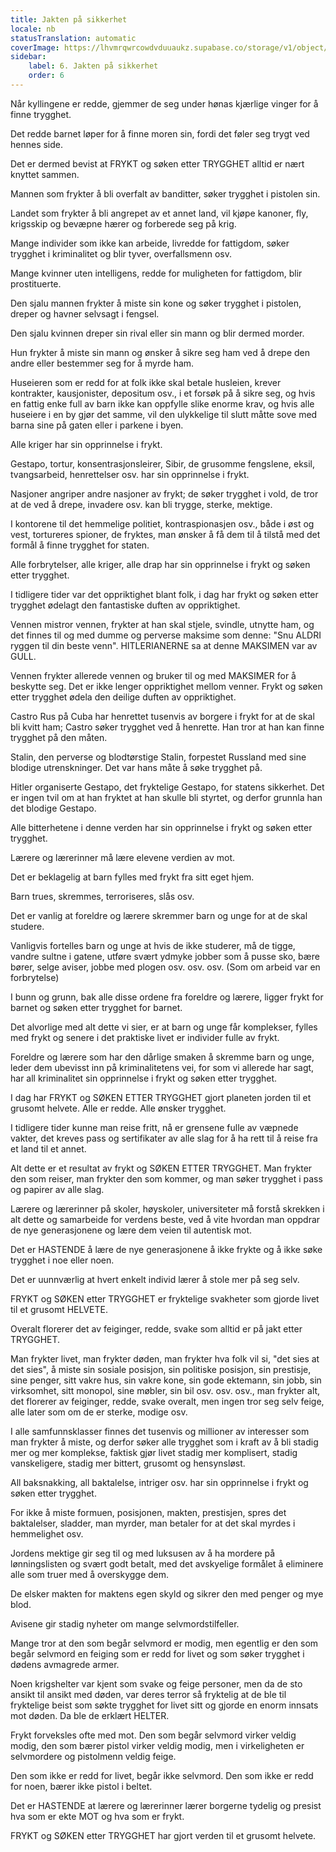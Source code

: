 ```yaml
---
title: Jakten på sikkerhet
locale: nb
statusTranslation: automatic
coverImage: https://lhvmrqwrcowdvduuaukz.supabase.co/storage/v1/object/public/strapi-uploads/small_cover-educacion-fundamental.webp-2d51a7828a2b1309555be27f7e2a61a0.webp
sidebar:
    label: 6. Jakten på sikkerhet
    order: 6
---
```

Når kyllingene er redde, gjemmer de seg under hønas kjærlige vinger for å finne trygghet.

Det redde barnet løper for å finne moren sin, fordi det føler seg trygt ved hennes side.

Det er dermed bevist at FRYKT og søken etter TRYGGHET alltid er nært knyttet sammen.

Mannen som frykter å bli overfalt av banditter, søker trygghet i pistolen sin.

Landet som frykter å bli angrepet av et annet land, vil kjøpe kanoner, fly, krigsskip og bevæpne hærer og forberede seg på krig.

Mange individer som ikke kan arbeide, livredde for fattigdom, søker trygghet i kriminalitet og blir tyver, overfallsmenn osv.

Mange kvinner uten intelligens, redde for muligheten for fattigdom, blir prostituerte.

Den sjalu mannen frykter å miste sin kone og søker trygghet i pistolen, dreper og havner selvsagt i fengsel.

Den sjalu kvinnen dreper sin rival eller sin mann og blir dermed morder.

Hun frykter å miste sin mann og ønsker å sikre seg ham ved å drepe den andre eller bestemmer seg for å myrde ham.

Huseieren som er redd for at folk ikke skal betale husleien, krever kontrakter, kausjonister, depositum osv., i et forsøk på å sikre seg, og hvis en fattig enke full av barn ikke kan oppfylle slike enorme krav, og hvis alle huseiere i en by gjør det samme, vil den ulykkelige til slutt måtte sove med barna sine på gaten eller i parkene i byen.

Alle kriger har sin opprinnelse i frykt.

Gestapo, tortur, konsentrasjonsleirer, Sibir, de grusomme fengslene, eksil, tvangsarbeid, henrettelser osv. har sin opprinnelse i frykt.

Nasjoner angriper andre nasjoner av frykt; de søker trygghet i vold, de tror at de ved å drepe, invadere osv. kan bli trygge, sterke, mektige.

I kontorene til det hemmelige politiet, kontraspionasjen osv., både i øst og vest, tortureres spioner, de fryktes, man ønsker å få dem til å tilstå med det formål å finne trygghet for staten.

Alle forbrytelser, alle kriger, alle drap har sin opprinnelse i frykt og søken etter trygghet.

I tidligere tider var det oppriktighet blant folk, i dag har frykt og søken etter trygghet ødelagt den fantastiske duften av oppriktighet.

Vennen mistror vennen, frykter at han skal stjele, svindle, utnytte ham, og det finnes til og med dumme og perverse maksime som denne: "Snu ALDRI ryggen til din beste venn". HITLERIANERNE sa at denne MAKSIMEN var av GULL.

Vennen frykter allerede vennen og bruker til og med MAKSIMER for å beskytte seg. Det er ikke lenger oppriktighet mellom venner. Frykt og søken etter trygghet ødela den deilige duften av oppriktighet.

Castro Rus på Cuba har henrettet tusenvis av borgere i frykt for at de skal bli kvitt ham; Castro søker trygghet ved å henrette. Han tror at han kan finne trygghet på den måten.

Stalin, den perverse og blodtørstige Stalin, forpestet Russland med sine blodige utrenskninger. Det var hans måte å søke trygghet på.

Hitler organiserte Gestapo, det fryktelige Gestapo, for statens sikkerhet. Det er ingen tvil om at han fryktet at han skulle bli styrtet, og derfor grunnla han det blodige Gestapo.

Alle bitterhetene i denne verden har sin opprinnelse i frykt og søken etter trygghet.

Lærere og lærerinner må lære elevene verdien av mot.

Det er beklagelig at barn fylles med frykt fra sitt eget hjem.

Barn trues, skremmes, terroriseres, slås osv.

Det er vanlig at foreldre og lærere skremmer barn og unge for at de skal studere.

Vanligvis fortelles barn og unge at hvis de ikke studerer, må de tigge, vandre sultne i gatene, utføre svært ydmyke jobber som å pusse sko, bære bører, selge aviser, jobbe med plogen osv. osv. osv. (Som om arbeid var en forbrytelse)

I bunn og grunn, bak alle disse ordene fra foreldre og lærere, ligger frykt for barnet og søken etter trygghet for barnet.

Det alvorlige med alt dette vi sier, er at barn og unge får komplekser, fylles med frykt og senere i det praktiske livet er individer fulle av frykt.

Foreldre og lærere som har den dårlige smaken å skremme barn og unge, leder dem ubevisst inn på kriminalitetens vei, for som vi allerede har sagt, har all kriminalitet sin opprinnelse i frykt og søken etter trygghet.

I dag har FRYKT og SØKEN ETTER TRYGGHET gjort planeten jorden til et grusomt helvete. Alle er redde. Alle ønsker trygghet.

I tidligere tider kunne man reise fritt, nå er grensene fulle av væpnede vakter, det kreves pass og sertifikater av alle slag for å ha rett til å reise fra et land til et annet.

Alt dette er et resultat av frykt og SØKEN ETTER TRYGGHET. Man frykter den som reiser, man frykter den som kommer, og man søker trygghet i pass og papirer av alle slag.

Lærere og lærerinner på skoler, høyskoler, universiteter må forstå skrekken i alt dette og samarbeide for verdens beste, ved å vite hvordan man oppdrar de nye generasjonene og lære dem veien til autentisk mot.

Det er HASTENDE å lære de nye generasjonene å ikke frykte og å ikke søke trygghet i noe eller noen.

Det er uunnværlig at hvert enkelt individ lærer å stole mer på seg selv.

FRYKT og SØKEN etter TRYGGHET er fryktelige svakheter som gjorde livet til et grusomt HELVETE.

Overalt florerer det av feiginger, redde, svake som alltid er på jakt etter TRYGGHET.

Man frykter livet, man frykter døden, man frykter hva folk vil si, "det sies at det sies", å miste sin sosiale posisjon, sin politiske posisjon, sin prestisje, sine penger, sitt vakre hus, sin vakre kone, sin gode ektemann, sin jobb, sin virksomhet, sitt monopol, sine møbler, sin bil osv. osv. osv., man frykter alt, det florerer av feiginger, redde, svake overalt, men ingen tror seg selv feige, alle later som om de er sterke, modige osv.

I alle samfunnsklasser finnes det tusenvis og millioner av interesser som man frykter å miste, og derfor søker alle trygghet som i kraft av å bli stadig mer og mer komplekse, faktisk gjør livet stadig mer komplisert, stadig vanskeligere, stadig mer bittert, grusomt og hensynsløst.

All baksnakking, all baktalelse, intriger osv. har sin opprinnelse i frykt og søken etter trygghet.

For ikke å miste formuen, posisjonen, makten, prestisjen, spres det baktalelser, sladder, man myrder, man betaler for at det skal myrdes i hemmelighet osv.

Jordens mektige gir seg til og med luksusen av å ha mordere på lønningslisten og svært godt betalt, med det avskyelige formålet å eliminere alle som truer med å overskygge dem.

De elsker makten for maktens egen skyld og sikrer den med penger og mye blod.

Avisene gir stadig nyheter om mange selvmordstilfeller.

Mange tror at den som begår selvmord er modig, men egentlig er den som begår selvmord en feiging som er redd for livet og som søker trygghet i dødens avmagrede armer.

Noen krigshelter var kjent som svake og feige personer, men da de sto ansikt til ansikt med døden, var deres terror så fryktelig at de ble til fryktelige beist som søkte trygghet for livet sitt og gjorde en enorm innsats mot døden. Da ble de erklært HELTER.

Frykt forveksles ofte med mot. Den som begår selvmord virker veldig modig, den som bærer pistol virker veldig modig, men i virkeligheten er selvmordere og pistolmenn veldig feige.

Den som ikke er redd for livet, begår ikke selvmord. Den som ikke er redd for noen, bærer ikke pistol i beltet.

Det er HASTENDE at lærere og lærerinner lærer borgerne tydelig og presist hva som er ekte MOT og hva som er frykt.

FRYKT og SØKEN etter TRYGGHET har gjort verden til et grusomt helvete.

